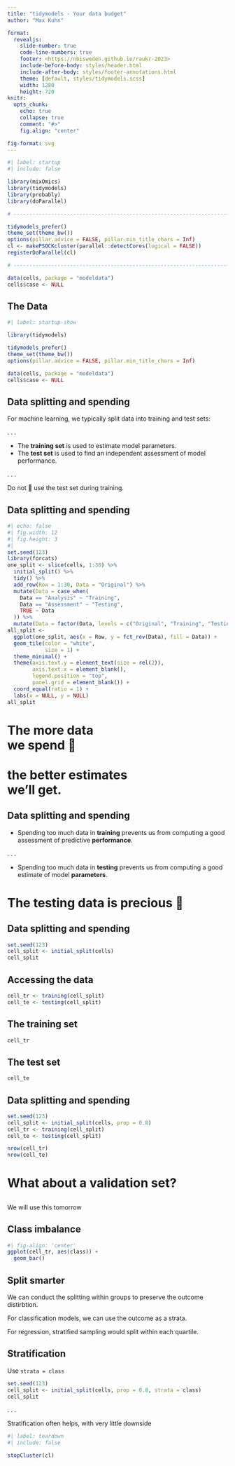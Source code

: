 ```yaml
---
title: "tidymodels - Your data budget"
author: "Max Kuhn"

format:
  revealjs:
    slide-number: true
    code-line-numbers: true
    footer: <https://nbisweden.github.io/raukr-2023>
    include-before-body: styles/header.html
    include-after-body: styles/footer-annotations.html
    theme: [default, styles/tidymodels.scss]
    width: 1280
    height: 720
knitr:
  opts_chunk:
    echo: true
    collapse: true
    comment: "#>"
    fig.align: "center"

fig-format: svg
---
```


```r
#| label: startup
#| include: false

library(mixOmics)
library(tidymodels)
library(probably)
library(doParallel)

# ------------------------------------------------------------------------------

tidymodels_prefer()
theme_set(theme_bw())
options(pillar.advice = FALSE, pillar.min_title_chars = Inf)
cl <- makePSOCKcluster(parallel::detectCores(logical = FALSE))
registerDoParallel(cl)

# ------------------------------------------------------------------------------

data(cells, package = "modeldata")
cells$case <- NULL

```

## The Data


```r
#| label: startup-show

library(tidymodels)

tidymodels_prefer()
theme_set(theme_bw())
options(pillar.advice = FALSE, pillar.min_title_chars = Inf)

data(cells, package = "modeldata")
cells$case <- NULL
```


## Data splitting and spending

For machine learning, we typically split data into training and test sets:

. . .

-   The **training set** is used to estimate model parameters.
-   The **test set** is used to find an independent assessment of model performance.

. . .

Do not 🚫 use the test set during training.

## Data splitting and spending

```r
#| echo: false
#| fig.width: 12
#| fig.height: 3
#| 
set.seed(123)
library(forcats)
one_split <- slice(cells, 1:30) %>% 
  initial_split() %>% 
  tidy() %>% 
  add_row(Row = 1:30, Data = "Original") %>% 
  mutate(Data = case_when(
    Data == "Analysis" ~ "Training",
    Data == "Assessment" ~ "Testing",
    TRUE ~ Data
  )) %>% 
  mutate(Data = factor(Data, levels = c("Original", "Training", "Testing")))
all_split <-
  ggplot(one_split, aes(x = Row, y = fct_rev(Data), fill = Data)) + 
  geom_tile(color = "white",
            size = 1) + 
  theme_minimal() +
  theme(axis.text.y = element_text(size = rel(2)),
        axis.text.x = element_blank(),
        legend.position = "top",
        panel.grid = element_blank()) +
  coord_equal(ratio = 1) +
  labs(x = NULL, y = NULL)
all_split
```

# The more data<br>we spend 🤑<br><br>the better estimates<br>we'll get.

## Data splitting and spending

-   Spending too much data in **training** prevents us from computing a good assessment of predictive **performance**.

. . .

-   Spending too much data in **testing** prevents us from computing a good estimate of model **parameters**.

# The testing data is precious 💎

## Data splitting and spending 

```r
set.seed(123)
cell_split <- initial_split(cells)
cell_split
```


## Accessing the data 

```r
cell_tr <- training(cell_split)
cell_te <- testing(cell_split)
```

## The training set

```r
cell_tr
```

## The test set 

```r
cell_te
```


## Data splitting and spending 

```r
set.seed(123)
cell_split <- initial_split(cells, prop = 0.8)
cell_tr <- training(cell_split)
cell_te <- testing(cell_split)

nrow(cell_tr)
nrow(cell_te)
```

# What about a validation set?

##  {background-color="white" background-image="https://www.tmwr.org/premade/validation.svg" background-size="50%"}

:::notes
We will use this tomorrow
:::

##  {background-color="white" background-image="https://www.tmwr.org/premade/validation-alt.svg" background-size="40%"}


## Class imbalance

```r
#| fig-align: 'center'
ggplot(cell_tr, aes(class)) +
  geom_bar()
```


## Split smarter

We can conduct the splitting within groups to preserve the outcome distirbtion. 

For classification models, we can use the outcome as a strata. 

For regression, stratified sampling would split within each quartile.



## Stratification

Use `strata = class`

```r
set.seed(123)
cell_split <- initial_split(cells, prop = 0.8, strata = class)
cell_split
```

. . .

Stratification often helps, with very little downside


```r
#| label: teardown
#| include: false

stopCluster(cl)
```
